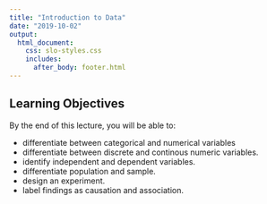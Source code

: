 ```yaml
---
title: "Introduction to Data"
date: "2019-10-02"
output: 
  html_document:
    css: slo-styles.css 
    includes:
      after_body: footer.html
---
```


## Learning Objectives

By the end of this lecture, you will be able to:

- differentiate between categorical and numerical variables
- differentiate between discrete and continous numeric variables. 
- identify independent and dependent variables.
- differentiate population and sample.
- design an experiment. 
- label findings as causation and association.

<br>
<br>
<br>